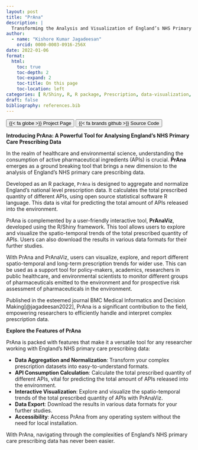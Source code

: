 ```yaml
---
layout: post
title: "PrAna"
description: |
  Transforming the Analysis and Visualization of England’s NHS Primary Care Prescribing Data
author: 
  - name: "Kishore Kumar Jagadeesan"
    orcid: 0000-0003-0916-256X
date: 2022-01-06
format: 
  html:
    toc: true
    toc-depth: 2
    toc-expand: 2
    toc-title: On this page
    toc-location: left
categories: [ R/Shiny, R, R package, Prescription, data-visualization, Public Health]
draft: false
bibliography: references.bib
---
```


[<button type="button" class="btn btn-outline-primary"> {{< fa globe >}} Project Page </button>](https://pranaviz.bath.ac.uk/){.btn target=_blank}
[<button type="button" class="btn btn-outline-secondary"> {{< fa brands github >}} Source Code </button>](https://github.com/PrAnaViz/PrAna){.btn target=_blank}

**Introducing PrAna: A Powerful Tool for Analysing England's NHS Primary Care Prescribing Data**

In the realm of healthcare and environmental science, understanding the consumption of active pharmaceutical ingredients (APIs) is crucial. **PrAna** emerges as a ground breaking tool that brings a new dimension to the analysis of England's NHS primary care prescribing data.

Developed as an R package, `PrAna` is designed to aggregate and normalize England’s national level prescription data. It calculates the total prescribed quantity of different APIs, using open source statistical software R language. This data is vital for predicting the total amount of APIs released into the environment.

PrAna is complemented by a user-friendly interactive tool, **PrAnaViz**, developed using the R/Shiny framework. This tool allows users to explore and visualize the spatio-temporal trends of the total prescribed quantity of APIs. Users can also download the results in various data formats for their further studies.

With PrAna and PrAnaViz, users can visualize, explore, and report different spatio-temporal and long-term prescription trends for wider use. This can be used as a support tool for policy-makers, academics, researchers in public healthcare, and environmental scientists to monitor different groups of pharmaceuticals emitted to the environment and for prospective risk assessment of pharmaceuticals in the environment.

Published in the esteemed journal BMC Medical Informatics and Decision Making[@jagadeesan2022], PrAna is a significant contribution to the field, empowering researchers to efficiently handle and interpret complex prescription data.

**Explore the Features of PrAna**

PrAna is packed with features that make it a versatile tool for any researcher working with England's NHS primary care prescribing data:

-   **Data Aggregation and Normalization**: Transform your complex prescription datasets into easy-to-understand formats.
-   **API Consumption Calculation**: Calculate the total prescribed quantity of different APIs, vital for predicting the total amount of APIs released into the environment.
-   **Interactive Visualization**: Explore and visualize the spatio-temporal trends of the total prescribed quantity of APIs with PrAnaViz.
-   **Data Export**: Download the results in various data formats for your further studies.
-   **Accessibility**: Access PrAna from any operating system without the need for local installation.

With PrAna, navigating through the complexities of England's NHS primary care prescribing data has never been easier.
